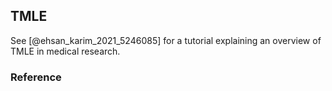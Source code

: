 ## TMLE {.unnumbered}

See [@ehsan_karim_2021_5246085] for a tutorial explaining an overview of TMLE in medical research.

### Reference
